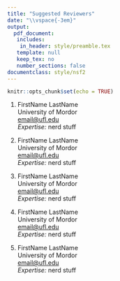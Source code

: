 ```yaml
---
title: "Suggested Reviewers"
date: "\\vspace{-3em}"
output: 
  pdf_document:
   includes:
    in_header: style/preamble.tex
   template: null
   keep_tex: no
   number_sections: false
documentclass: style/nsf2
---
```


```r
knitr::opts_chunk$set(echo = TRUE)
```

\newsection{I}

1.  FirstName LastName\
    University of Mordor\
    [email\@ufl.edu](mailto:email@ufl.edu){.email}\
    *Expertise:* nerd stuff\



2.  FirstName LastName\
    University of Mordor\
    [email\@ufl.edu](mailto:email@ufl.edu){.email}\
    *Expertise:* nerd stuff\
    


3.  FirstName LastName\
    University of Mordor\
    [email\@ufl.edu](mailto:email@ufl.edu){.email}\
    *Expertise:* nerd stuff\



4.  FirstName LastName\
    University of Mordor\
    [email\@ufl.edu](mailto:email@ufl.edu){.email}\
    *Expertise:* nerd stuff\



5.  FirstName LastName\
    University of Mordor\
    [email\@ufl.edu](mailto:email@ufl.edu){.email}\
    *Expertise:* nerd stuff\
